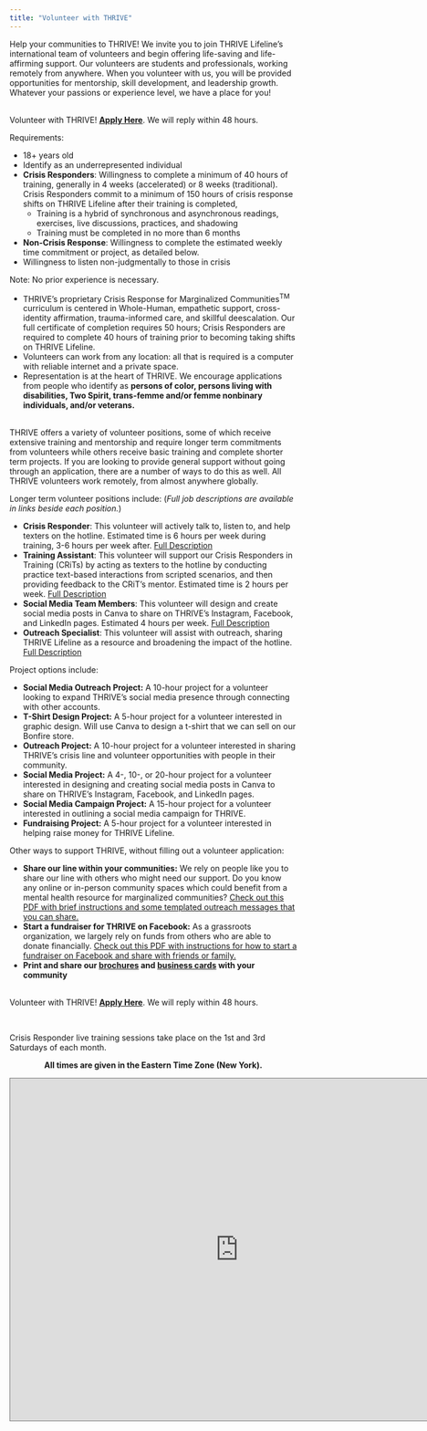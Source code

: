 ```yaml
---
title: "Volunteer with THRIVE"
---
```


Help your communities to THRIVE! We invite you to join THRIVE Lifeline's international 
team of volunteers and begin offering life-saving and life-affirming support. 
Our volunteers are students and professionals, working remotely from anywhere. 
When you volunteer with us, you will be provided opportunities for mentorship, skill 
development, and leadership growth. Whatever your passions or experience level, we have 
a place for you!

<br>
Volunteer with THRIVE! [**Apply Here**](https://form.jotform.com/201655418668059).
We will reply within 48 hours.

Requirements:

* 18+ years old
* Identify as an underrepresented individual
* **Crisis Responders**: Willingness to complete a minimum of 40 hours of training, 
generally in 4 weeks (accelerated) or 8 weeks (traditional). Crisis Responders commit to a minimum of 150 hours of crisis response shifts on THRIVE Lifeline after their training is completed,
    + Training is a hybrid of synchronous and asynchronous readings, exercises, 
      live discussions, practices, and shadowing
    + Training must be completed in no more than 6 months
* **Non-Crisis Response**: Willingness to complete the estimated weekly time commitment or project, as detailed below.
* Willingness to listen non-judgmentally to those in crisis

Note: No prior experience is necessary.

* THRIVE's proprietary Crisis Response for Marginalized Communities<sup>TM</sup> curriculum
is centered in Whole-Human, empathetic support, cross-identity
affirmation, trauma-informed care, and skillful deescalation. Our full certificate 
of completion requires 50 hours; Crisis Responders are required to complete 40 hours
of training prior to becoming taking shifts on THRIVE Lifeline.
* Volunteers can work from any location: all that is required is a computer
with reliable internet and a private space.
* Representation is at the heart of THRIVE. We encourage applications from people who 
identify as **persons of color, persons living with disabilities, Two Spirit, 
trans-femme and/or femme nonbinary individuals, and/or veterans.**

<br>
THRIVE offers a variety of volunteer positions, some of which receive extensive training and mentorship and require longer term commitments from volunteers while others receive basic training and complete shorter term projects. If you are looking to provide general support without going through an application, there are a number of ways to do this as well. All THRIVE volunteers work remotely, from almost anywhere globally.

Longer term volunteer positions include: (*Full job descriptions are available in links beside each position.*)

   * **Crisis Responder**: This volunteer will actively talk to, listen to, and help texters on the hotline. Estimated time is 6 hours per week during training, 3-6 hours per week after.
     [Full Description](https://drive.google.com/file/d/1SbnT8GKnoQi3YqjdMrv5VdxU6xhcuOQs/view)
   * **Training Assistant**:  This volunteer will support our Crisis Responders in Training (CRiTs) by acting as texters to the hotline by conducting practice text-based interactions from scripted scenarios, and then providing feedback to the CRiT’s mentor. Estimated time is 2 hours per week.
   [Full Description](https://drive.google.com/file/d/1xkAzZhHrGs4GUVIykK1xxEy6jwouxr08/view)
   * **Social Media Team Members**: This volunteer will design and create social media posts in Canva to share on THRIVE’s Instagram, Facebook, and LinkedIn pages. Estimated 4 hours per week.
        [Full Description](https://drive.google.com/file/d/1skqhjX80sC_wSPx-UnU_zRwVsCEwYD6G/view)
  * **Outreach Specialist**: This volunteer will assist with outreach, sharing
   THRIVE Lifeline as a resource and broadening the impact of the hotline. [Full Description](https://drive.google.com/file/d/1v6OnQgwzMHzAoKhpSHMTgS3Y4CSHgF4A/view?usp=drive_link)
<!--
    * **Assistant Volunteer Coordinator for Applications**: This volunteer will 
   manage all THRIVE volunteer applications, including communications with 
   volunteers throughout the process. 
   Estimated 6-8 hours per week, with flexible and reliable schedule.
    [Full Description](https://drive.google.com/file/d/1klrA_v1cWABNIHTN-7ui80xAhREA_dCz/view)
   * **Assistant Volunteer Coordinator for Onboarding**: This volunteer will 
   guide new THRIVE volunteers through the onboarding process, including mentor 
   connections and leading volunteer orientations. 
   Estimated 6-8 hours per week, with flexible and reliable schedule.
    [Full Description](https://drive.google.com/file/d/1vCV7X6a1Pp7F7mD4ELtS5hLxRaZ9mcr_/view)

  * **Outreach Assistant**: This volunteer will assist with outreach, sharing
   THRIVE Lifeline as a resource and broadening the impact of the hotline.
   
   * **Resource Manager**: This volunteer will manage the vetting and addition of
   new resources to our database. Estimated 3-6 hours per week.
   [Full Description](https://drive.google.com/file/d/1yKHvWDhegqVUFTdJ4aZa0Hwd5MEFz2MU/view)
   * **Social Media Coordinator**: This volunteer will oversee all social media 
   team members and aid in cross-collaboration between our various platforms 
   as well as organize content development and posting. Estimated 5-8 hours per week.
      [Full Description](https://drive.google.com/file/d/1CPEBocokCRSqq_CBUmf5pcKFsI-JXokS/view)
 --> 
 
Project options include:

   * **Social Media Outreach Project:** A 10-hour project for a volunteer looking to expand THRIVE’s social media presence through connecting with other accounts.
   * **T-Shirt Design Project:** A 5-hour project for a volunteer interested in graphic design. Will use Canva to design a t-shirt that we can sell on our Bonfire store.
   * **Outreach Project:** A 10-hour project for a volunteer interested in sharing THRIVE’s crisis line and volunteer opportunities with people in their community.
   * **Social Media Project:** A 4-, 10-, or 20-hour project for a volunteer interested in designing and creating social media posts in Canva to share on THRIVE’s Instagram, Facebook, and LinkedIn pages.
   * **Social Media Campaign Project:** A 15-hour project for a volunteer interested in outlining a social media campaign for THRIVE.
   * **Fundraising Project:** A 5-hour project for a volunteer interested in helping raise money for THRIVE Lifeline.
   
Other ways to support THRIVE, without filling out a volunteer application:

  * **Share our line within your communities:** We rely on people like you to share our line with others who might need our support. Do you know any online or in-person community spaces which could benefit from a mental health resource for marginalized communities? [Check out this PDF with brief instructions and some templated outreach messages that you can share.](https://drive.google.com/file/d/1P3cVeqHRpvBFrr0gYfaKCOrj1QidfYWn/view?usp=drive_link)
  * **Start a fundraiser for THRIVE on Facebook:** As a grassroots organization, we largely rely on funds from others who are able to donate financially. [Check out this PDF with instructions for how to start a fundraiser on Facebook and share with friends or family.](https://drive.google.com/file/d/1X6--1NoGiCb3b1Uj8vNmymdFAFv6dzHY/view?usp=drive_link)
  * **Print and share our [brochures](https://drive.google.com/file/d/1XJDqey5d-y2v7nPSTI8nwGMmNLlzYXx1/view?usp=drive_link) and [business cards](https://drive.google.com/drive/u/0/folders/185IRJMNA-hbLaXx5NHqifEuWnh11gmy8) with your community**
   
<br>
Volunteer with THRIVE! [**Apply Here**](https://form.jotform.com/201655418668059).
We will reply within 48 hours.

<br>

Crisis Responder live training sessions take place on the 1st and 3rd Saturdays of each month.

<center>
**All times are given in the Eastern Time Zone (New York).**

<iframe src="https://calendar.google.com/calendar/embed?height=600&amp;wkst=1&amp;bgcolor=%23B39DDB&amp;ctz=America%2FNew_York&amp;src=Y192bGRlM285YzVidDU4a2gwM2tuMmI3Y240Y0Bncm91cC5jYWxlbmRhci5nb29nbGUuY29t&amp;color=%23009688&amp;showCalendars=1&amp;showTabs=1&amp;showTitle=1" style="border:solid 1px #777" width="800" height="600" frameborder="0" scrolling="no"></iframe>
</center>
